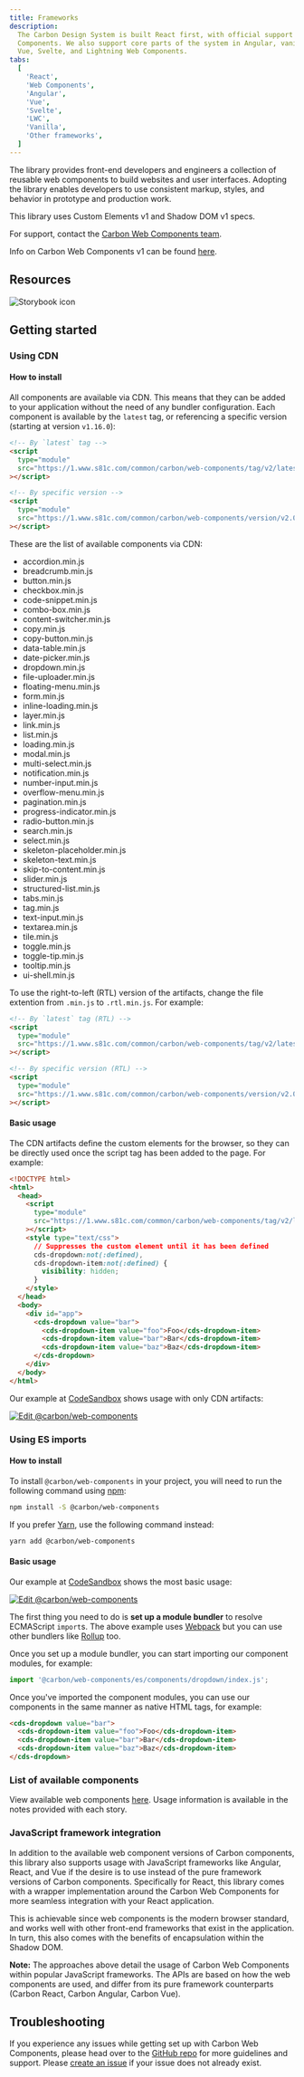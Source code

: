 ```yaml
---
title: Frameworks
description:
  The Carbon Design System is built React first, with official support for Web
  Components. We also support core parts of the system in Angular, vanilla JS,
  Vue, Svelte, and Lightning Web Components.
tabs:
  [
    'React',
    'Web Components',
    'Angular',
    'Vue',
    'Svelte',
    'LWC',
    'Vanilla',
    'Other frameworks',
  ]
---
```


<PageDescription>

The library provides front-end developers and engineers a collection of reusable
web components to build websites and user interfaces. Adopting the library
enables developers to use consistent markup, styles, and behavior in prototype
and production work.

This library uses Custom Elements v1 and Shadow DOM v1 specs.

</PageDescription>

<InlineNotification>

For support, contact the
[Carbon Web Components team](https://github.com/carbon-design-system/carbon-for-ibm-dotcom/issues/new/choose).

Info on Carbon Web Components v1 can be found
[here](https://v10.carbondesignsystem.com/developing/frameworks/web-components).

</InlineNotification>

## Resources

<Row className="resource-card-group">
<Column colLg={4} colMd={4} noGutterSm>
  <ResourceCard
    subTitle="Carbon Web Components"
    href="https://web-components.carbondesignsystem.com"
    >

![Storybook icon](images/storybook.svg)

  </ResourceCard>
</Column>
  <Column colMd={4} colLg={4} noGutterSm>
    <ResourceCard
      subTitle="Try web components with CodeSandbox"
      href="https://codesandbox.io/s/github/carbon-design-system/carbon-for-ibm-dotcom/tree/feat/cwc-v2/packages/carbon-web-components/examples/codesandbox/basic"
    >
      <MdxIcon name="codesandbox" />
    </ResourceCard>
  </Column>
</Row>

## Getting started

### Using CDN

#### How to install

All components are available via CDN. This means that they can be added to your
application without the need of any bundler configuration. Each component is
available by the `latest` tag, or referencing a specific version (starting at
version `v1.16.0`):

```html
<!-- By `latest` tag -->
<script
  type="module"
  src="https://1.www.s81c.com/common/carbon/web-components/tag/v2/latest/accordion.min.js"
></script>

<!-- By specific version -->
<script
  type="module"
  src="https://1.www.s81c.com/common/carbon/web-components/version/v2.0.0/accordion.min.js"
></script>
```

These are the list of available components via CDN:

- accordion.min.js
- breadcrumb.min.js
- button.min.js
- checkbox.min.js
- code-snippet.min.js
- combo-box.min.js
- content-switcher.min.js
- copy.min.js
- copy-button.min.js
- data-table.min.js
- date-picker.min.js
- dropdown.min.js
- file-uploader.min.js
- floating-menu.min.js
- form.min.js
- inline-loading.min.js
- layer.min.js
- link.min.js
- list.min.js
- loading.min.js
- modal.min.js
- multi-select.min.js
- notification.min.js
- number-input.min.js
- overflow-menu.min.js
- pagination.min.js
- progress-indicator.min.js
- radio-button.min.js
- search.min.js
- select.min.js
- skeleton-placeholder.min.js
- skeleton-text.min.js
- skip-to-content.min.js
- slider.min.js
- structured-list.min.js
- tabs.min.js
- tag.min.js
- text-input.min.js
- textarea.min.js
- tile.min.js
- toggle.min.js
- toggle-tip.min.js
- tooltip.min.js
- ui-shell.min.js

To use the right-to-left (RTL) version of the artifacts, change the file
extention from `.min.js` to `.rtl.min.js`. For example:

```html
<!-- By `latest` tag (RTL) -->
<script
  type="module"
  src="https://1.www.s81c.com/common/carbon/web-components/tag/v2/latest/accordion.rtl.min.js"
></script>

<!-- By specific version (RTL) -->
<script
  type="module"
  src="https://1.www.s81c.com/common/carbon/web-components/version/v2.0.0/accordion.rtl.min.js"
></script>
```

#### Basic usage

The CDN artifacts define the custom elements for the browser, so they can be
directly used once the script tag has been added to the page. For example:

```html
<!DOCTYPE html>
<html>
  <head>
    <script
      type="module"
      src="https://1.www.s81c.com/common/carbon/web-components/tag/v2/latest/dropdown.min.js"
    ></script>
    <style type="text/css">
      // Suppresses the custom element until it has been defined
      cds-dropdown:not(:defined),
      cds-dropdown-item:not(:defined) {
        visibility: hidden;
      }
    </style>
  </head>
  <body>
    <div id="app">
      <cds-dropdown value="bar">
        <cds-dropdown-item value="foo">Foo</cds-dropdown-item>
        <cds-dropdown-item value="bar">Bar</cds-dropdown-item>
        <cds-dropdown-item value="baz">Baz</cds-dropdown-item>
      </cds-dropdown>
    </div>
  </body>
</html>
```

Our example at [CodeSandbox](https://codesandbox.io) shows usage with only CDN
artifacts:

[![Edit @carbon/web-components](https://codesandbox.io/static/img/play-codesandbox.svg)](https://codesandbox.io/s/github/carbon-design-system/carbon-for-ibm-dotcom/tree/feat/cwc-v2/packages/carbon-web-components/examples/codesandbox/cdn)

### Using ES imports

#### How to install

To install `@carbon/web-components` in your project, you will need to run the
following command using [npm](https://www.npmjs.com/):

```bash
npm install -S @carbon/web-components
```

If you prefer [Yarn](https://yarnpkg.com/en/), use the following command
instead:

```bash
yarn add @carbon/web-components
```

#### Basic usage

Our example at [CodeSandbox](https://codesandbox.io) shows the most basic usage:

[![Edit @carbon/web-components](https://codesandbox.io/static/img/play-codesandbox.svg)](https://codesandbox.io/s/github/carbon-design-system/carbon-for-ibm-dotcom/tree/feat/cwc-v2/packages/carbon-web-components/examples/codesandbox/basic)

The first thing you need to do is **set up a module bundler** to resolve
ECMAScript `import`s. The above example uses [Webpack](https://webpack.js.org)
but you can use other bundlers like [Rollup](https://rollupjs.org/) too.

Once you set up a module bundler, you can start importing our component modules,
for example:

```javascript
import '@carbon/web-components/es/components/dropdown/index.js';
```

Once you've imported the component modules, you can use our components in the
same manner as native HTML tags, for example:

```html
<cds-dropdown value="bar">
  <cds-dropdown-item value="foo">Foo</cds-dropdown-item>
  <cds-dropdown-item value="bar">Bar</cds-dropdown-item>
  <cds-dropdown-item value="baz">Baz</cds-dropdown-item>
</cds-dropdown>
```

### List of available components

View available web components
[here](https://web-components.carbondesignsystem.com). Usage information is
available in the notes provided with each story.

### JavaScript framework integration

In addition to the available web component versions of Carbon components, this
library also supports usage with JavaScript frameworks like Angular, React, and
Vue if the desire is to use instead of the pure framework versions of Carbon
components. Specifically for React, this library comes with a wrapper
implementation around the Carbon Web Components for more seamless integration
with your React application.

This is achievable since web components is the modern browser standard, and
works well with other front-end frameworks that exist in the application. In
turn, this also comes with the benefits of encapsulation within the Shadow DOM.

<InlineNotification>

**Note:** The approaches above detail the usage of Carbon Web Components within
popular JavaScript frameworks. The APIs are based on how the web components are
used, and differ from its pure framework counterparts (Carbon React, Carbon
Angular, Carbon Vue).

</InlineNotification>

## Troubleshooting

If you experience any issues while getting set up with Carbon Web Components,
please head over to the
[GitHub repo](https://github.com/carbon-design-system/carbon-for-ibm-dotcom/tree/feat/cwc-v2/packages/carbon-web-components)
for more guidelines and support. Please
[create an issue](https://github.com/carbon-design-system/carbon-for-ibm-dotcom/issues)
if your issue does not already exist.
